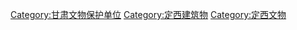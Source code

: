 [[Category:甘肃文物保护单位|Category:甘肃文物保护单位]]
[[Category:定西建筑物|Category:定西建筑物]]
[[Category:定西文物|Category:定西文物]]